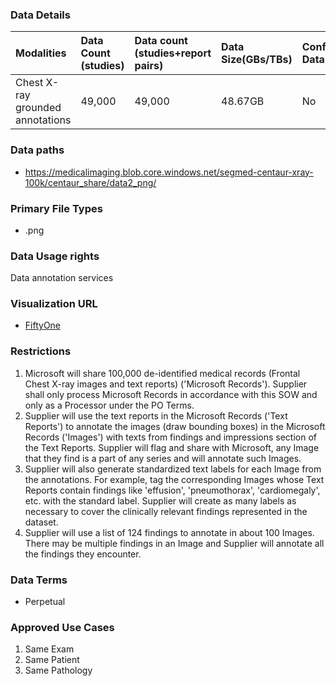 ### Data Details

| Modalities                       | Data Count (studies) | Data count (studies+report pairs) | Data Size(GBs/TBs) | Confidential Data | Data Classification |
| :------------------------------- | :------------------- | :-------------------------------- | :----------------- | :---------------- | :------------------ |
| Chest X-ray grounded annotations | 49,000               | 49,000                            | 48.67GB            | No                | De-identified       |

### Data paths

- https://medicalimaging.blob.core.windows.net/segmed-centaur-xray-100k/centaur_share/data2_png/

### Primary File Types

- .png

### Data Usage rights

Data annotation services

### Visualization URL

- [FiftyOne](http://10.249.238.11:2382/datasets/segmed_delivery_1_centaur_test_roi_v3)

### Restrictions

1. Microsoft will share 100,000 de-identified medical records (Frontal Chest X-ray images and text reports) ('Microsoft Records'). Supplier shall only process Microsoft Records in accordance with this SOW and only as a Processor under the PO Terms.
2. Supplier will use the text reports in the Microsoft Records ('Text Reports') to annotate the images (draw bounding boxes) in the Microsoft Records ('Images') with texts from findings and impressions section of the Text Reports. Supplier will flag and share with Microsoft, any Image that they find is a part of any series and will annotate such Images.
3. Supplier will also generate standardized text labels for each Image from the annotations. For example, tag the corresponding Images whose Text Reports contain findings like 'effusion', 'pneumothorax', 'cardiomegaly', etc. with the standard label. Supplier will create as many labels as necessary to cover the clinically relevant findings represented in the dataset.
4. Supplier will use a list of 124 findings to annotate in about 100 Images. There may be multiple findings in an Image and Supplier will annotate all the findings they encounter.

### Data Terms

- Perpetual

### Approved Use Cases

1. Same Exam
2. Same Patient
3. Same Pathology

